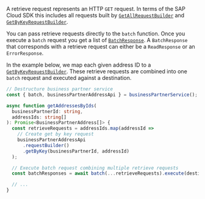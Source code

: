 A retrieve request represents an HTTP `GET` request.
In terms of the SAP Cloud SDK this includes all requests built by [`GetAllRequestBuilder`](#getall-request-builder) and [`GetByKeyRequestBuilder`](#getbykey-request-builder).

You can pass retrieve requests directly to the `batch` function.
Once you execute a `batch` request you get a list of [`BatchResponse`](#responses).
A `BatchResponse` that corresponds with a retrieve request can either be a `ReadResponse` or an `ErrorResponse`.

In the example below, we map each given address ID to a [`GetByKeyRequestBuilder`](#getbykey-request-builder).
These retrieve requests are combined into one `batch` request and executed against a destination.

```ts
// Destructure business partner service
const { batch, businessPartnerAddressApi } = businessPartnerService();

async function getAddressesByIds(
  businessPartnerId: string,
  addressIds: string[]
): Promise<BusinessPartnerAddress[]> {
  const retrieveRequests = addressIds.map(addressId =>
    // Create get by key request
    businessPartnerAddressApi
      .requestBuilder()
      .getByKey(businessPartnerId, addressId)
  );

  // Execute batch request combining multiple retrieve requests
  const batchResponses = await batch(...retrieveRequests).execute(destination);

  // ...
}
```
